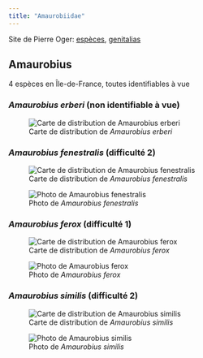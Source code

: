 ```yaml
---
title: "Amaurobiidae"
---
```


Site de Pierre Oger: [espèces](https://arachno.piwigo.com/index?/category/38-amaurobiidae), [genitalias](https://arachno.piwigo.com/index?/tags/1465-_amaurobiidae)



## Amaurobius

4 espèces en Île-de-France, toutes identifiables à vue



### *Amaurobius erberi* (non identifiable à vue)

![Carte de distribution de *Amaurobius erberi*](https://asfra.fr/Site/User_pages/Atlas/LR_ASFRA_Amaurobiidae_Amaurobius%20erberi_2022-03-10.jpeg)





### *Amaurobius fenestralis* (difficulté 2)

![Carte de distribution de *Amaurobius fenestralis*](https://asfra.fr/Site/User_pages/Atlas/LR_ASFRA_Amaurobiidae_Amaurobius%20fenestralis_2022-03-10.jpeg)

![Photo de *Amaurobius fenestralis*](chemin/vers/photo.jpg)



### *Amaurobius ferox* (difficulté 1)

![Carte de distribution de *Amaurobius ferox*](https://asfra.fr/Site/User_pages/Atlas/LR_ASFRA_Amaurobiidae_Amaurobius%20ferox_2022-03-10.jpeg)

![Photo de *Amaurobius ferox*](chemin/vers/photo.jpg)



### *Amaurobius similis* (difficulté 2)

![Carte de distribution de *Amaurobius similis*](https://asfra.fr/Site/User_pages/Atlas/LR_ASFRA_Amaurobiidae_Amaurobius%20similis_2022-03-10.jpeg)

![Photo de *Amaurobius similis*](chemin/vers/photo.jpg)



